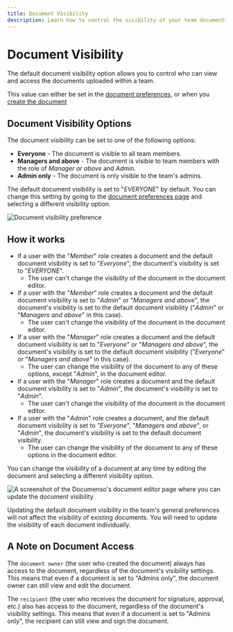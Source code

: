 ```yaml
---
title: Document Visibility
description: Learn how to control the visibility of your team documents.
---
```



# Document Visibility

The default document visibility option allows you to control who can view and access the documents uploaded within a team.

This value can either be set in the [document preferences](/users/documents/document-preferences), or when you [create the document](/users/documents/send-document)

## Document Visibility Options

The document visibility can be set to one of the following options:

- **Everyone** - The document is visible to all team members.
- **Managers and above** - The document is visible to team members with the role of _Manager or above_ and _Admin_.
- **Admin only** - The document is only visible to the team's admins.

The default document visibility is set to "_EVERYONE_" by default. You can change this setting by going to the [document preferences page](/users/documents/document-preferences) and selecting a different visibility option.

![Document visibility preference](/organisations/organisation-document-visibility.webp)

## How it works

- If a user with the "_Member_" role creates a document and the default document visibility is set to "_Everyone_", the document's visibility is set to "_EVERYONE_".
  - The user can't change the visibility of the document in the document editor.
- If a user with the "_Member_" role creates a document and the default document visibility is set to "_Admin_" or "_Managers and above_", the document's visibility is set to the default document visibility ("_Admin_" or "_Managers and above_" in this case).
  - The user can't change the visibility of the document in the document editor.
- If a user with the "_Manager_" role creates a document and the default document visibility is set to "_Everyone_" or "_Managers and above_", the document's visibility is set to the default document visibility ("_Everyone_" or "_Managers and above_" in this case).
  - The user can change the visibility of the document to any of these options, except "_Admin_", in the document editor.
- If a user with the "_Manager_" role creates a document and the default document visibility is set to "_Admin_", the document's visibility is set to "_Admin_".
  - The user can't change the visibility of the document in the document editor.
- If a user with the "_Admin_" role creates a document, and the default document visibility is set to "_Everyone_", "_Managers and above_", or "_Admin_", the document's visibility is set to the default document visibility.
  - The user can change the visibility of the document to any of these options in the document editor.

You can change the visibility of a document at any time by editing the document and selecting a different visibility option.

![A screenshot of the Documenso's document editor page where you can update the document visibility](/teams/document-visibility-settings.webp)

<Callout type="warning">
  Updating the default document visibility in the team's general preferences will not affect the
  visibility of existing documents. You will need to update the visibility of each document
  individually.
</Callout>

## A Note on Document Access

The `document owner` (the user who created the document) always has access to the document, regardless of the document's visibility settings. This means that even if a document is set to "Admins only", the document owner can still view and edit the document.

The `recipient` (the user who receives the document for signature, approval, etc.) also has access to the document, regardless of the document's visibility settings. This means that even if a document is set to "Admins only", the recipient can still view and sign the document.
